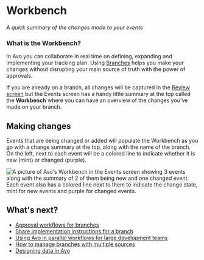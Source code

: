 # Workbench

*A quick summary of the changes made to your events*

### What is the Workbench?

In Avo you can collaborate in real time on defining, expanding and implementing your tracking plan. Using [Branches](/workspace/branches) helps you make your changes without disrupting your main source of truth with the power of approvals.

If you are already on a branch, all changes will be captured in the [Review screen](/workflow/review) but the Events screen has a handy little summary at the top called the **Workbench** where you can have an overview of the changes you've made on your branch.

## Making changes

Events that are being changed or added will populate the Workbench as you go with a change summary at the top, along with the name of the branch. On the left, next to each event will be a colored line to indicate whether it is new (mint) or changed (purple).

![A picture of Avo's Workbench in the Events screen showing 3 events along with the summary of 2 of them being new and one changed event. Each event also has a colored line next to them to indicate the change state, mint for new events and purple for changed events.](/docs/images/workflow/workbench/workbench.png)

## What's next?

- [Approval workflows for branches](/workspace/approval-workflows)
- [Share implementation instructions for a branch](/workspace/code-changes)
- [Using Avo in parallel workflows for large development teams](/implementation/avo-and-git)
- [How to manage branches with multiple sources](/data-design/multiple-sources-on-avo-branches)
- [Designing data in Avo](/data-design/start-data-design)
